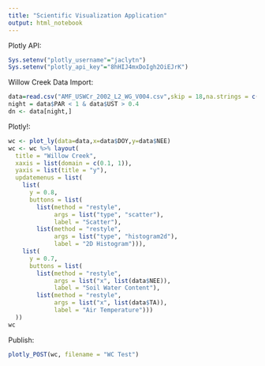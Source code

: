 ```yaml
---
title: "Scientific Visualization Application"
output: html_notebook
---
```

Plotly API:
```r
Sys.setenv("plotly_username"="jaclytn")
Sys.setenv("plotly_api_key"="8hHIJ4mxDoIgh2OiEJrK")
```
 
Willow Creek Data Import:
```r
data=read.csv("AMF_USWCr_2002_L2_WG_V004.csv",skip = 18,na.strings = c(-9999,-6999))[-1,] #Willow Creek
night = data$PAR < 1 & data$UST > 0.4 
dn <- data[night,]
```

Plotly!:
```r
wc <- plot_ly(data=data,x=data$DOY,y=data$NEE)
wc <- wc %>% layout(
  title = "Willow Creek",
  xaxis = list(domain = c(0.1, 1)),
  yaxis = list(title = "y"),
  updatemenus = list(
    list(
      y = 0.8,
      buttons = list(
        list(method = "restyle",
             args = list("type", "scatter"),
             label = "Scatter"),
        list(method = "restyle",
             args = list("type", "histogram2d"),
             label = "2D Histogram"))),
    list(
      y = 0.7,
      buttons = list(
        list(method = "restyle",
             args = list("x", list(data$NEE)),
             label = "Soil Water Content"),
        list(method = "restyle",
             args = list("x", list(data$TA)),
             label = "Air Temperature")))
  ))
wc
```

Publish:
```r
plotly_POST(wc, filename = "WC Test")
```



